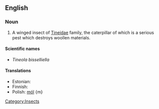 {{wikipedia|Common_Clothes_Moth}}
==English==

===Noun===
{{en-noun|sg=[[common]] [[clothes]] [[moth]]}}

#  A winged insect of [[Tineidae]] family, the caterpillar of which is a serious pest which destroys woollen materials. 

====Scientific names====
*''Tineola bisselliella''

====Translations====
{{trans-top}}
* Estonian: {{t-|et|riidekoi}}
* Finnish: {{t+|fi|vaatekoi}}
* Polish: [[mól]] {m}
{{trans-bottom}}

[[Category:Insects]]